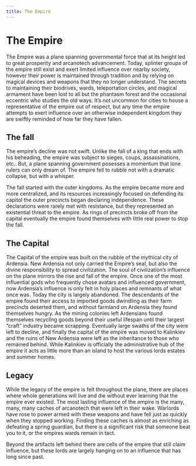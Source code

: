 ```yaml
---
title: The Empire
---
```

# The Empire

The Empire was a plane spanning governmental force that at its height led to great prosperity and arcanotech advancement. Today, splinter groups of the empire still exist and exert limited influence over nearby society, however their power is maintained through tradition and by relying on magical devices and weapons that they no longer understand. The secrets to maintaining their biodrives, wards, teleportation circles, and magical armament have been lost to all but the phantasm forest and the occasional eccentric who studies the old ways. It's not uncommon for cities to house a representative of the empire out of respect, but any time the empire attempts to exert influence over an otherwise independent kingdom they are swiftly reminded of how far they have fallen.

## The fall

The empire's decline was not swift. Unlike the fall of a king that ends with his beheading, the empire was subject to sieges, coups, assassinations, etc.. But, a plane spanning government posesses a momentum that lone rulers can only dream of. The empire fell to rubble not with a dramatic collapse, but with a whisper.

The fall started with the outer kingdoms. As the empire became more and more centralized, and its resources increasingly focused on defending its capitol the outer precincts began declaring independence. These declarations were rarely met with resistance, but they represented an existential threat to the empire. As rings of precincts broke off from the capital eventually the empire found themselves with little real power to stop the fall.

## The Capital

The Capital of the empire was built on the rubble of the mythical city of Ardensia. New Ardensia not only carried the Empire's seal, but also the divine responsibility to spread civilization. The soul of civilization's influence on the plane mirrors the rise and fall of the empire. Once one of the most influential gods who frequently chose avatars and influenced government, now Ardensia's influence is only felt in holy places and remnants of what once was. Today the city is largely abandoned. The descendants of the empire found their access to imported goods dwindling as their farm precincts deserted them, and without farmland on Ardensia they found themselves hungry. As the mining colonies left Ardensians found themselves recycling goods beyond their useful lifespan until their largest "craft" industry became scrapping. Eventually large swaths of the city were left to decline, and finally the capital of the empire was moved to Kalinkiev and the ruins of New Ardensia were left as the inheritance to those who remained behind. While Kalinkiev is officially the administrative hub of the empire it acts as little more than an island to host the various lords estates and summer homes.

## Legacy

While the legacy of the empire is felt throughout the plane, there are places where whole generations will live and die without ever learning that the empire ever existed. The most lasting influence of the empire is the many, many, many caches of arcanotech that were left in their wake. Warlords have rose to power armed with these weapons and have fell just as quickly when they stopped working. Finding these caches is almost as enriching as defeating a spring guardian, but there is a significant risk that someone beat you to it, or the empires wards remain in tact.

Beyond the artifacts left behind there are cells of the empire that still claim influence, but these lords are largely hanging on to an influence that has long since past.